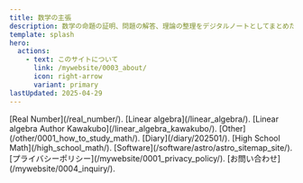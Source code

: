 ```yaml
---
title: 数学の主張
description: 数学の命題の証明、問題の解答、理論の整理をデジタルノートとしてまとめたサイトです。実数論、線形代数、高校数学、ソフトウェア(おまけ)に関する多彩な記事を掲載しています。
template: splash
hero:
  actions:
    - text: このサイトについて
      link: /mywebsite/0003_about/
      icon: right-arrow
      variant: primary
lastUpdated: 2025-04-29
---
```




<CardGrid>
	<Card title="実数論" icon="pencil">
        [Real Number](/real_number/).
	</Card>
	<Card title="線形代数" icon="matrix">
		[Linear algebra](/linear_algebra/).
	</Card>
	<Card title="線形代数学（川久保勝夫著）演習問題解答集" icon="matrix">
		[Linear algebra Author Kawakubo](/linear_algebra_kawakubo/).
	</Card>	
	<Card title="数学全般" icon="open-book">
		[Other](/other/0001_how_to_study_math/).
	</Card>
	<Card title="数学日誌" icon="document">
		[Diary](/diary/202501/).
	</Card>
	<Card title="高校数学" icon="pencil">
		[High School Math](/high_school_math/).
	</Card>	
	<Card title="ソフトウェア" icon="laptop">
		[Software](/software/astro/astro_sitemap_site/).
	</Card>
	<Card title="プライバシーポリシー" icon="information">
		[プライバシーポリシー](/mywebsite/0001_privacy_policy/).
	</Card>
	<Card title="お問い合わせ" icon="email">
		[お問い合わせ](/mywebsite/0004_inquiry/).
	</Card>
</CardGrid>
